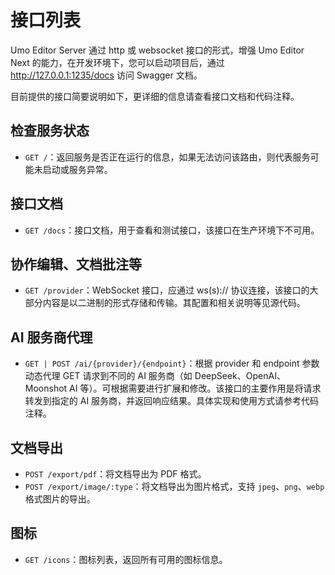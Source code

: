 # 接口列表

Umo Editor Server 通过 http 或 websocket 接口的形式，增强 Umo Editor Next 的能力，在开发环境下，您可以启动项目后，通过 http://127.0.0.1:1235/docs 访问 Swagger 文档。

目前提供的接口简要说明如下，更详细的信息请查看接口文档和代码注释。

## 检查服务状态

- `GET /`：返回服务是否正在运行的信息，如果无法访问该路由，则代表服务可能未启动或服务异常。

## 接口文档
- `GET /docs`：接口文档，用于查看和测试接口，该接口在生产环境下不可用。

## 协作编辑、文档批注等

- `GET /provider`：WebSocket 接口，应通过 ws(s):// 协议连接，该接口的大部分内容是以二进制的形式存储和传输。其配置和相关说明等见源代码。

## AI 服务商代理
- `GET | POST /ai/{provider}/{endpoint}`：根据 provider 和 endpoint 参数动态代理 GET 请求到不同的 AI 服务商（如 DeepSeek、OpenAI、Moonshot AI 等）。可根据需要进行扩展和修改。该接口的主要作用是将请求转发到指定的 AI 服务商，并返回响应结果。具体实现和使用方式请参考代码注释。

## 文档导出

- `POST /export/pdf`：将文档导出为 PDF 格式。
- `POST /export/image/:type`：将文档导出为图片格式，支持 `jpeg`、`png`、`webp` 格式图片的导出。

## 图标

- `GET /icons`：图标列表，返回所有可用的图标信息。
